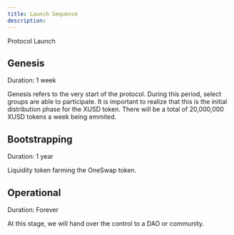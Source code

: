 ```yaml
---
title: Launch Sequence
description: 
---
```

Protocol Launch
## Genesis 
Duration: 1 week

Genesis refers to the very start of the protocol. During this period, select groups are able to participate. It is important to realize that this is the initial distribution phase for the XUSD token. 
There will be a total of 20,000,000 XUSD tokens a week being emmited.  


## Bootstrapping
Duration: 1 year

Liquidity token farming the OneSwap token. 

## Operational

Duration: Forever

At this stage, we will hand over the control to a DAO or community.